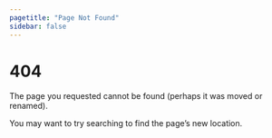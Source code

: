 ```yaml
---
pagetitle: "Page Not Found"
sidebar: false
---
```


# 404

The page you requested cannot be found (perhaps it was moved or renamed).

You may want to try searching to find the page's new location.